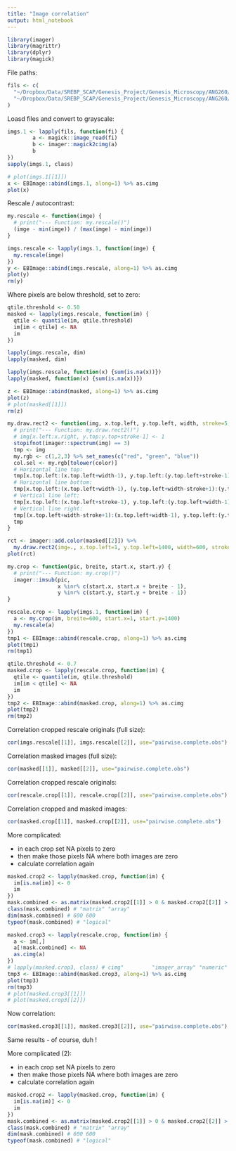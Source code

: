 ```yaml
---
title: "Image correlation"
output: html_notebook
---
```


```r
library(imager)
library(magrittr)
library(dplyr)
library(magick)
```

File paths:
```r
fils <- c(
  "~/Dropbox/Data/SREBP_SCAP/Genesis_Project/Genesis_Microscopy/ANG260/ANG260_Imgs/ANG260_Ni_20x_2021_12_10/20x/ANG260_20x_Well_003/ANG260_20x_Well_003_F_1/ANG260_20x_Well_003a_GFP.tif",
  "~/Dropbox/Data/SREBP_SCAP/Genesis_Project/Genesis_Microscopy/ANG260/ANG260_Imgs/ANG260_Ni_20x_2021_12_10/20x/ANG260_20x_Well_003/ANG260_20x_Well_003_F_1/ANG260_20x_Well_003a_RFP.tif"
)
```

Loasd files and convert to grayscale:
```r
imgs.1 <- lapply(fils, function(fi) {
        a <- magick::image_read(fi)
        b <- imager::magick2cimg(a)
        b
})
sapply(imgs.1, class)
```

```r
# plot(imgs.1[[1]])
x <- EBImage::abind(imgs.1, along=1) %>% as.cimg
plot(x)
```



Rescale / autocontrast:
```r
my.rescale <- function(imge) {
  # print("--- Function: my.rescale()")
  (imge - min(imge)) / (max(imge) - min(imge))
}
```


```r
imgs.rescale <- lapply(imgs.1, function(imge) {
  my.rescale(imge)
})
y <- EBImage::abind(imgs.rescale, along=1) %>% as.cimg
plot(y)
rm(y)
```
Where pixels are below threshold, set to zero:
```r
qtile.threshold <- 0.50
masked <- lapply(imgs.rescale, function(im) {
  qtile <- quantile(im, qtile.threshold)
  im[im < qtile] <- NA
  im
})

lapply(imgs.rescale, dim)
lapply(masked, dim)

lapply(imgs.rescale, function(x) {sum(is.na(x))})
lapply(masked, function(x) {sum(is.na(x))})
```

```r
z <- EBImage::abind(masked, along=1) %>% as.cimg
plot(z)
# plot(masked[[1]])
rm(z)
```

```r
my.draw.rect2 <- function(img, x.top.left, y.top.left, width, stroke=5, color="green") {
  # print("--- Function: my.draw.rect2()")
  # img[x.left:x.right, y.top:y.top+stroke-1] <- 1
  stopifnot(imager::spectrum(img) == 3)
  tmp <- img
  my.rgb <- c(1,2,3) %>% set_names(c("red", "green", "blue"))
  col.sel <- my.rgb[tolower(color)]
  # Horizontal line top:
  tmp[x.top.left:(x.top.left+width-1), y.top.left:(y.top.left+stroke-1), 1, col.sel] <- 1
  # Horizontal line bottom:
  tmp[x.top.left:(x.top.left+width-1), (y.top.left+width-stroke+1):(y.top.left+width), 1, col.sel] <- 1
  # Vertical line left:
  tmp[x.top.left:(x.top.left+stroke-1), y.top.left:(y.top.left+width-1), 1, col.sel] <- 1
  # Vertical line right:
  tmp[(x.top.left+width-stroke+1):(x.top.left+width-1), y.top.left:(y.top.left+width-1), 1, col.sel] <- 1
  tmp
}
```


```r
rct <- imager::add.color(masked[[2]]) %>% 
  my.draw.rect2(img=., x.top.left=1, y.top.left=1400, width=600, stroke=20, color="red")
plot(rct)
```

```r
my.crop <- function(pic, breite, start.x, start.y) {
  # print("--- Function: my.crop()")
  imager::imsub(pic,
                x %inr% c(start.x, start.x + breite - 1),
                y %inr% c(start.y, start.y + breite - 1))
}
```

```r
rescale.crop <- lapply(imgs.1, function(im) {
  a <- my.crop(im, breite=600, start.x=1, start.y=1400)
  my.rescale(a)
})
tmp1 <- EBImage::abind(rescale.crop, along=1) %>% as.cimg
plot(tmp1)
rm(tmp1)
```


```r
qtile.threshold <- 0.7
masked.crop <- lapply(rescale.crop, function(im) {
  qtile <- quantile(im, qtile.threshold)
  im[im < qtile] <- NA
  im
})
tmp2 <- EBImage::abind(masked.crop, along=1) %>% as.cimg
plot(tmp2)
rm(tmp2)
```

Correlation cropped rescale originals (full size):
```r
cor(imgs.rescale[[1]], imgs.rescale[[2]], use="pairwise.complete.obs")
```

Correlation masked images (full size):
```r
cor(masked[[1]], masked[[2]], use="pairwise.complete.obs")
```

Correlation cropped rescale originals:
```r
cor(rescale.crop[[1]], rescale.crop[[2]], use="pairwise.complete.obs")
```

Correlation cropped and masked images:
```r
cor(masked.crop[[1]], masked.crop[[2]], use="pairwise.complete.obs")
```

More complicated:

* in each crop set NA pixels to zero  
* then make those pixels NA where both images are zero
* calculate correlation again

```r
masked.crop2 <- lapply(masked.crop, function(im) {
  im[is.na(im)] <- 0
  im
})
mask.combined <- as.matrix(masked.crop2[[1]] > 0 & masked.crop2[[2]] > 0)
class(mask.combined) # "matrix" "array" 
dim(mask.combined) # 600 600
typeof(mask.combined) # "logical"
```

```r
masked.crop3 <- lapply(rescale.crop, function(im) {
  a <- im[,]
  a[!mask.combined] <- NA
  as.cimg(a)
})
# lapply(masked.crop3, class) # cimg"         "imager_array" "numeric"   
tmp3 <- EBImage::abind(masked.crop3, along=1) %>% as.cimg
plot(tmp3)
rm(tmp3)
# plot(masked.crop3[[1]])
# plot(masked.crop3[[2]])
```

Now correlation:
```r
cor(masked.crop3[[1]], masked.crop3[[2]], use="pairwise.complete.obs")
```

Same results - of course, duh !



More complicated (2):

* in each crop set NA pixels to zero  
* then make those pixels NA where both images are zero
* calculate correlation again

```r
masked.crop2 <- lapply(masked.crop, function(im) {
  im[is.na(im)] <- 0
  im
})
mask.combined <- as.matrix(masked.crop2[[1]] > 0 & masked.crop2[[2]] > 0)
class(mask.combined) # "matrix" "array" 
dim(mask.combined) # 600 600
typeof(mask.combined) # "logical"
```
